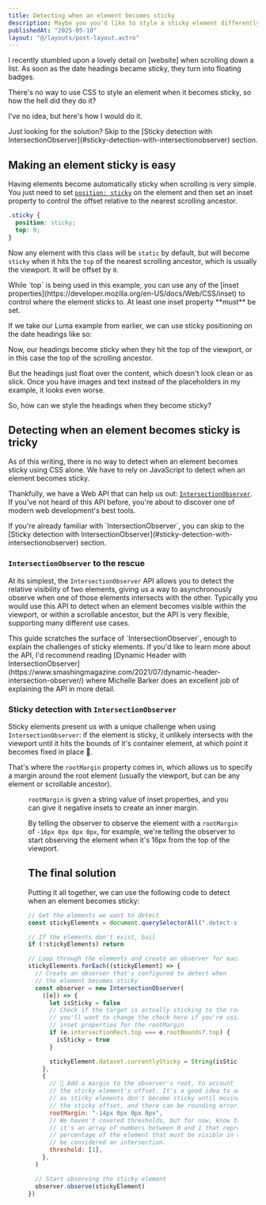 ```yaml
---
title: Detecting when an element becomes sticky
description: Maybe you you'd like to style a sticky element differently when it becomes sticky, or simply run some code when it becomes sticky. You can't do it with CSS alone, but IntersectionObserver to the rescue!
publishedAt: "2025-05-10"
layout: "@/layouts/post-layout.astro"
---
```



I recently stumbled upon a lovely detail on [website] when scrolling down a list. As soon as the date headings became sticky, they turn into floating badges.

There's no way to use CSS to style an element when it becomes sticky, so how the hell did they do it?

I've no idea, but here's how I would do it.

<Callout type="tip">
  Just looking for the solution? Skip to the [Sticky detection with
  IntersectionObserver](#sticky-detection-with-intersectionobserver) section.
</Callout>

## Making an element sticky is easy

Having elements become automatically sticky when scrolling is very simple. You just need to set [`position: sticky`](https://developer.mozilla.org/en-US/docs/Web/CSS/position#sticky) on the element and then set an inset property to control the offset relative to the nearest scrolling ancestor.

```css
.sticky {
  position: sticky;
  top: 0;
}
```

Now any element with this class will be `static` by default, but will become `sticky` when it hits the `top` of the nearest scrolling ancestor, which is usually the viewport. It will be offset by `0`.

<Callout type="tip" title="Using inset properties beyond top">
  While `top` is being used in this example, you can use any of the [inset
  properties](https://developer.mozilla.org/en-US/docs/Web/CSS/inset) to control
  where the element sticks to. At least one inset property **must** be set.
</Callout>

If we take our Luma example from earlier, we can use sticky positioning on the date headings like so:

<Example
  name="detecting-sticky-elements-basic"
  className="max-h-64"
  client:load
/>

Now, our headings become sticky when they hit the top of the viewport, or in this case the top of the scrolling ancestor.

But the headings just float over the content, which doesn't look clean or as slick. Once you have images and text instead of the placeholders in my example, it looks even worse.

So, how can we style the headings when they become sticky?

## Detecting when an element becomes sticky is tricky

As of this writing, there is no way to detect when an element becomes sticky using CSS alone. We have to rely on JavaScript to detect when an element becomes sticky.

Thankfully, we have a Web API that can help us out: [`IntersectionObserver`](https://developer.mozilla.org/en-US/docs/Web/API/Intersection_Observer_API). If you've not heard of this API before, you're about to discover one of modern web development's best tools.

<Callout type="note">
  If you're already familiar with `IntersectionObserver`, you can skip to the
  [Sticky detection with
  IntersectionObserver](#sticky-detection-with-intersectionobserver) section.
</Callout>

### `IntersectionObserver` to the rescue

At its simplest, the `IntersectionObserver` API allows you to detect the relative visibility of two elements, giving us a way to asynchronously observe when one of those elements intersects with the other. Typically you would use this API to detect when an element becomes visible within the viewport, or within a scrollable ancestor, but the API is very flexible, supporting many different use cases.

<Example name="intersection-observer-basics" client:load />

<Callout type="tip" title="Learning more about IntersectionObserver">
  This guide scratches the surface of `IntersectionObserver`, enough to explain
  the challenges of sticky elements. If you'd like to learn more about the API,
  I'd recommend reading [Dynamic Header with
  IntersectionObserver](https://www.smashingmagazine.com/2021/07/dynamic-header-intersection-observer/)
  where Michelle Barker does an excellent job of explaining the API in more
  detail.
</Callout>

### Sticky detection with `IntersectionObserver`

Sticky elements present us with a unique challenge when using `IntersectionObserver`: if the element is sticky, it unlikely intersects with the viewport until it hits the bounds of it's container element, at which point it becomes fixed in place 🤔.

That's where the `rootMargin` property comes in, which allows us to specify a margin around the root element (usually the viewport, but can be any element or scrollable ancestor).

<Figure
  src={StickyHeaderRootMargin}
  alt="A diagram showing how rootMargin is used in IntersectionObserver, specifically that you can use negative insets to create an inner margin."
  caption="The rootMargin property allows us to specify a margin around the root element, which is usually the viewport, but can be any element or scrollable ancestor."
/>

`rootMargin` is given a string value of inset properties, and you can give it negative insets to create an inner margin.

By telling the observer to observe the element with a `rootMargin` of `-16px 0px 0px 0px`, for example, we're telling the observer to start observing the element when it's 16px from the top of the viewport.

## The final solution

Putting it all together, we can use the following code to detect when an element becomes sticky:

<Example
  name="detecting-sticky-elements-simple"
  className="max-h-64"
  client:load
/>

```js
// Get the elements we want to detect
const stickyElements = document.querySelectorAll(".detect-sticky")

// If the elements don't exist, bail
if (!stickyElements) return

// Loop through the elements and create an observer for each
stickyElements.forEach((stickyElement) => {
  // Create an observer that's configured to detect when
  // the element becomes sticky
  const observer = new IntersectionObserver(
    ([e]) => {
      let isSticky = false
      // Check if the target is actually sticking to the root element,
      // you'll want to change the check here if you're using different
      // inset properties for the rootMargin
      if (e.intersectionRect.top === e.rootBounds?.top) {
        isSticky = true
      }

      stickyElement.dataset.currentlySticky = String(isSticky)
    },
    {
      // 💫 Add a margin to the observer's root, to account for
      // the sticky element's offset. It's a good idea to add 2px
      // as sticky elements don't become sticky until moving past
      // the sticky offset, and there can be rounding errors.
      rootMargin: "-14px 0px 0px 0px",
      // We haven't covered thresholds, but for now, know that
      // it's an array of numbers between 0 and 1 that represent the
      // percentage of the element that must be visible in order to
      // be considered an intersection.
      threshold: [1],
    },
  )

  // Start observing the sticky element
  observer.observe(stickyElement)
})
```
